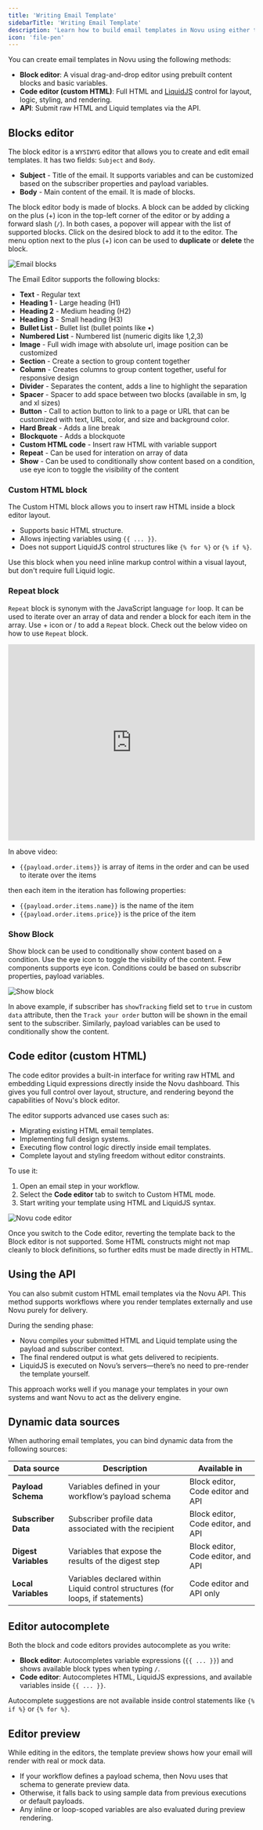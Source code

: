 ```yaml
---
title: 'Writing Email Template'
sidebarTitle: 'Writing Email Template'
description: 'Learn how to build email templates in Novu using either the block editor or code editor with custom HTML'
icon: 'file-pen'
---
```


You can create email templates in Novu using the following methods:

- **Block editor**: A visual drag-and-drop editor using prebuilt content blocks and basic variables.
- **Code editor (custom HTML)**: Full HTML and [LiquidJS](https://liquidjs.com/index.html) control for layout, logic, styling, and rendering.
- **API**: Submit raw HTML and Liquid templates via the API.

## Blocks editor

The block editor is a `WYSIWYG` editor that allows you to create and edit email templates. It has two fields: `Subject` and `Body`.

- **Subject** - Title of the email. It supports variables and can be customized based on the subscriber properties and payload variables.
- **Body** - Main content of the email. It is made of blocks.

The block editor body is made of blocks. A block can be added by clicking on the plus (+) icon in the top-left corner of the editor or by adding a forward slash (`/`). In both cases, a popover will appear with the list of supported blocks. Click on the desired block to add it to the editor. The menu option next to the plus (+) icon can be used to **duplicate** or **delete** the block.

<img
  src="/images/channels-and-providers/email/writing-email-template/email-blocks.gif"
  alt="Email blocks"
/>

The Email Editor supports the following blocks:

- **Text** - Regular text
- **Heading 1** - Large heading (H1)
- **Heading 2** - Medium heading (H2)
- **Heading 3** - Small heading (H3)
- **Bullet List** - Bullet list (bullet points like •)
- **Numbered List** - Numbered list (numeric digits like 1,2,3)
- **Image** - Full widh image with absolute url, image position can be customized
- **Section** - Create a section to group content together
- **Column** - Creates columns to group content together, useful for responsive design
- **Divider** - Separates the content, adds a line to highlight the separation
- **Spacer** - Spacer to add space between two blocks (available in sm, lg and xl sizes)
- **Button** - Call to action button to link to a page or URL that can be customized with text, URL, color, and size and background color.
- **Hard Break** - Adds a line break
- **Blockquote** - Adds a blockquote
- **Custom HTML code** - Insert raw HTML with variable support
- **Repeat** - Can be used for interation on array of data
- **Show** - Can be used to conditionally show content based on a condition, use eye icon to toggle the visibility of the content

### Custom HTML block

The Custom HTML block allows you to insert raw HTML inside a block editor layout.

- Supports basic HTML structure.
- Allows injecting variables using `{{ ... }}`.
- Does not support LiquidJS control structures like `{% for %}` or `{% if %}`.

Use this block when you need inline markup control within a visual layout, but don't require full Liquid logic.

### Repeat block

`Repeat` block is synonym with the JavaScript language `for` loop. It can be used to iterate over an array of data and render a block for each item in the array. Use + icon or / to add a `Repeat` block. Check out the below video on how to use `Repeat` block.

<iframe
  width="100%"
  height="400"
  src="https://www.youtube.com/embed/yC--z0mQ3Bg"
  title="Learn how to use Novu email editor Repeat block"
  frameBorder="0"
  allow="accelerometer; autoplay; clipboard-write; encrypted-media; gyroscope; picture-in-picture; fullscreen"
  allowFullScreen></iframe>

In above video:

- `{{payload.order.items}}` is array of items in the order and can be used to iterate over the items

then each item in the iteration has following properties:

- `{{payload.order.items.name}}` is the name of the item
- `{{payload.order.items.price}}` is the price of the item

### Show Block

Show block can be used to conditionally show content based on a condition. Use the eye icon to toggle the visibility of the content. Few components supports eye icon. Conditions could be based on subscribr properties, payload variables.

<img
  src="/images/channels-and-providers/email/writing-email-template/show-block.gif"
  alt="Show block"
/>

In above example, if subscriber has `showTracking` field set to `true` in custom `data` attribute, then the `Track your order` button will be shown in the email sent to the subscriber. Similarly, payload variables can be used to conditionally show the content.

## Code editor (custom HTML)

The code editor provides a built-in interface for writing raw HTML and embedding Liquid expressions directly inside the Novu dashboard. This gives you full control over layout, structure, and rendering beyond the capabilities of Novu's block editor.

The editor supports advanced use cases such as:
- Migrating existing HTML email templates.
- Implementing full design systems.
- Executing flow control logic directly inside email templates.
- Complete layout and styling freedom without editor constraints.

To use it:

1. Open an email step in your workflow.
2. Select the **Code editor** tab to switch to Custom HTML mode.
3. Start writing your template using HTML and LiquidJS syntax.

![Novu code editor](/images/channels-and-providers/email/writing-email-template/code-editor.png)

<Callout type='warn'>Once you switch to the Code editor, reverting the template back to the Block editor is not supported. Some HTML constructs might not map cleanly to block definitions, so further edits must be made directly in HTML.</Callout>

## Using the API

You can also submit custom HTML email templates via the Novu API. This method supports workflows where you render templates externally and use Novu purely for delivery.

During the sending phase:

- Novu compiles your submitted HTML and Liquid template using the payload and subscriber context.
- The final rendered output is what gets delivered to recipients.
- LiquidJS is executed on Novu’s servers—there’s no need to pre-render the template yourself.

This approach works well if you manage your templates in your own systems and want Novu to act as the delivery engine.

## Dynamic data sources

When authoring email templates, you can bind dynamic data from the following sources:

| Data source          | Description                                             | Available in              |
| -------------------- | ------------------------------------------------------- | ------------------------- |
| **Payload Schema**   | Variables defined in your workflow’s payload schema     | Block editor, Code editor and API|
| **Subscriber Data**  | Subscriber profile data associated with the recipient   | Block editor, Code editor, and API|
| **Digest Variables** | Variables that expose the results of the digest step | Block editor, Code editor, and API |
| **Local Variables**  | Variables declared within Liquid control structures (for loops, if statements)     | Code editor and API only |

## Editor autocomplete

Both the block and code editors provides autocomplete as you write:

- **Block editor**: Autocompletes variable expressions (`{{ ... }}`) and shows available block types when typing `/`.
- **Code editor**: Autocompletes HTML, LiquidJS expressions, and available variables inside `{{ ... }}`.

<Callout>Autocomplete suggestions are not available inside control statements like `{% if %}` or `{% for %}`.</Callout>

## Editor preview

While editing in the editors, the template preview shows how your email will render with real or mock data.

- If your workflow defines a payload schema, then Novu uses that schema to generate preview data.
- Otherwise, it falls back to using sample data from previous executions or default payloads.
- Any inline or loop-scoped variables are also evaluated during preview rendering.